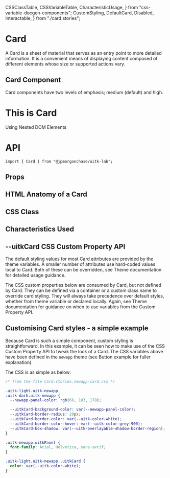   CSSClassTable,
  CSSVariableTable,
  CharacteristicUsage,
} from "css-variable-docgen-components";
  CustomStyling,
  DefaultCard,
  Disabled,
  Interactable,
} from "./card.stories";

<Meta title="Lab/Card/Doc" component={Card} />

# Card

A Card is a sheet of material that serves as an entry point to more detailed information. It is a convenient means of displaying content composed of different elements whose size or supported actions vary.

## Card Component

Card components have two levels of emphasis; medium (default) and high.

<Canvas>
  <Story name="Card" decorators={[withFlexGap]}>
    <Card>
      <div>
        <h1>This is Card</h1>
        <span>Using Nested DOM Elements</span>
      </div>
    </Card>
  </Story>
</Canvas>

# API

```
import { Card } from "@jpmorganchase/uitk-lab";
```

## Props

<ArgsTable of={Card} />

## HTML Anatomy of a Card

<Canvas>
  <ComponentAnatomy showLegend>
    <DefaultCard />
  </ComponentAnatomy>
  <ComponentAnatomy showLegend>
    <Disabled />
  </ComponentAnatomy>
  <ComponentAnatomy showLegend>
    <Interactable />
  </ComponentAnatomy>
</Canvas>

## CSS Class

<CSSClassTable of={Card} />

## Characteristics Used

<CharacteristicUsage of={Card} />

## --uitkCard CSS Custom Property API

The default styling values for most Card attributes are provided by the theme variables. A smaller number of attributes
use hard-coded values local to Card. Both of these can be overridden, see Theme documentation for detailed usage guidance.

The CSS custom properties below are consumed by Card, but not defined by Card. They can be defined via a container or
a custom class name to override card styling. They will always take precedence over default styles, whether from theme variable
or declared locally. Again, see Theme documentation for guidance on when to use variables from the Custom Property API.

<CSSVariableTable of={Card} />

## Customising Card styles - a simple example

Because Card is such a simple component, custom styling is straightforward. In this example, it can be seen how to make use of the CSS Custom Property API to
tweak the look of a Card. The CSS variables above have been defined in the `newapp` theme (see Button example for fuller explanation).

<Canvas>
  <Story name="Custom Panel Styling" decorators={[withFlexGap]}>
    <CustomStyling />
  </Story>
</Canvas>

The CSS is as simple as below:

```css
/* from the file Card.stories.newapp-card.css */

.uitk-light.uitk-newapp,
.uitk-dark.uitk-newapp {
  --newapp-panel-color: rgb(66, 103, 178);

  --uitkCard-background-color: var(--newapp-panel-color);
  --uitkCard-border-radius: 20px;
  --uitkCard-border-color: var(--uitk-color-white);
  --uitkCard-border-color-hover: var(--uitk-color-grey-900);
  --uitkCard-box-shadow: var(--uitk-overlayable-shadow-border-region);
}

.uitk-newapp.uitkPanel {
  font-family: Arial, Helvetica, sans-serif;
}

.uitk-light.uitk-newapp .uitkCard {
  color: var(--uitk-color-white);
}
```
